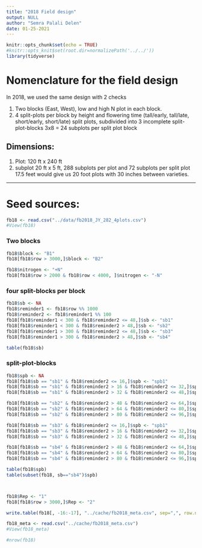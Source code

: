 ```yaml
---
title: "2018 Field design"
output: NULL
author: "Semra Palali Delen"
date: 01-25-2021
---
```


```r
knitr::opts_chunk$set(echo = TRUE) 
#knitr::opts_knit$set(root.dir=normalizePath('../../')) 
library(tidyverse)
```

# Nomenclature for the field design

In 2018, we used the same design with 2 checks

1. Two blocks (East, West), low and high N plot in each block.
2. 4 split-plots per block by height and flowering time (tall/early, tall/late, short/early, short/late)
split plots, subdivided into 3 incomplete split-plot-blocks
3x8 = 24 subplots per split plot block

## Dimensions:

1. Plot: 120 ft x 240 ft
2. subplot 20 ft x 5 ft, 288 subplots per plot and 72 subplots per split plot
17.5 feet would give us 20 foot plots with 30 inches between varieties.

----------------

# Seed sources:


```r
fb18 <- read.csv("../data/fb2018_JY_282_4plots.csv")
#View(fb18)
```

### Two blocks
```r
fb18$block <- "B1"
fb18[fb18$row > 3000,]$block <- "B2"

fb18$nitrogen <- "+N"
fb18[fb18$row > 2000 & fb18$row < 4000, ]$nitrogen <- "-N"

```



### four split-blocks per block

```r
fb18$sb <- NA
fb18$reminder1 <- fb18$row %% 1000 
fb18$reminder2 <- fb18$reminder1 %% 100 
fb18[fb18$reminder1 < 300 & fb18$reminder2 <= 48,]$sb <- "sb1"
fb18[fb18$reminder1 < 300 & fb18$reminder2 > 48,]$sb <- "sb2"
fb18[fb18$reminder1 > 300 & fb18$reminder2 <= 48,]$sb <- "sb3"
fb18[fb18$reminder1 > 300 & fb18$reminder2 > 48,]$sb <- "sb4"

table(fb18$sb)
```

### split-plot-blocks
```r
fb18$spb <- NA
fb18[fb18$sb == "sb1" & fb18$reminder2 <= 16,]$spb <- "spb1"
fb18[fb18$sb == "sb1" & fb18$reminder2 > 16 & fb18$reminder2 <= 32,]$spb <- "spb2"
fb18[fb18$sb == "sb1" & fb18$reminder2 > 32 & fb18$reminder2 <= 48,]$spb <- "spb3"

fb18[fb18$sb == "sb2" & fb18$reminder2 > 48 & fb18$reminder2 <= 64,]$spb <- "spb1"
fb18[fb18$sb == "sb2" & fb18$reminder2 > 64 & fb18$reminder2 <= 80,]$spb <- "spb2"
fb18[fb18$sb == "sb2" & fb18$reminder2 > 80 & fb18$reminder2 <= 96,]$spb <- "spb3"

fb18[fb18$sb == "sb3" & fb18$reminder2 <= 16,]$spb <- "spb1"
fb18[fb18$sb == "sb3" & fb18$reminder2 > 16 & fb18$reminder2 <= 32,]$spb <- "spb2"
fb18[fb18$sb == "sb3" & fb18$reminder2 > 32 & fb18$reminder2 <= 48,]$spb <- "spb3"

fb18[fb18$sb == "sb4" & fb18$reminder2 > 48 & fb18$reminder2 <= 64,]$spb <- "spb1"
fb18[fb18$sb == "sb4" & fb18$reminder2 > 64 & fb18$reminder2 <= 80,]$spb <- "spb2"
fb18[fb18$sb == "sb4" & fb18$reminder2 > 80 & fb18$reminder2 <= 96,]$spb <- "spb3"

table(fb18$spb)
table(subset(fb18, sb=="sb4")$spb)



fb18$Rep <- "1"
fb18[fb18$row > 3000,]$Rep <- "2"

write.table(fb18[, -16:-17], "../cache/fb2018_meta.csv", sep=",", row.names = FALSE, quote=FALSE)

fb18_meta <- read.csv("../cache/fb2018_meta.csv")
#View(fb18_meta)

#nrow(fb18)

```

